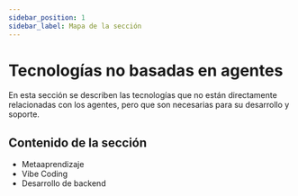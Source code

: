 ```yaml
---
sidebar_position: 1
sidebar_label: Mapa de la sección
---
```


# Tecnologías no basadas en agentes

En esta sección se describen las tecnologías que no están directamente relacionadas con los agentes, pero que son necesarias para su desarrollo y soporte.

## Contenido de la sección

- Metaaprendizaje
- Vibe Coding
- Desarrollo de backend
